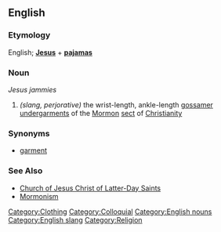 ==English==



===Etymology===
English; '''[[Jesus]]''' + '''[[pajamas]]'''

===Noun===
''Jesus jammies''
# ''(slang, perjorative)'' the wrist-length, ankle-length [[gossamer]] [[undergarments]] of the [[Mormon]] [[sect]] of [[Christianity]]

===Synonyms===
* [[garment]]

===See Also===
* [[Church of Jesus Christ of Latter-Day Saints]]
* [[Mormonism]]

[[Category:Clothing]]
[[Category:Colloquial]]
[[Category:English nouns]]
[[Category:English slang]]
[[Category:Religion]]